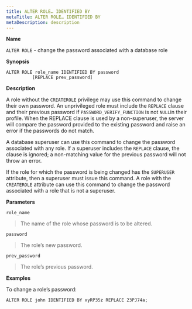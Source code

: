 ```yaml
---
title: ALTER ROLE… IDENTIFIED BY
metaTitle: ALTER ROLE… IDENTIFIED BY
metaDescription: description
---
```


**Name**

`ALTER ROLE` - change the password associated with a database role

**Synopsis**

```text
ALTER ROLE role_name IDENTIFIED BY password
          [REPLACE prev_password]
```

**Description**

A role without the `CREATEROLE` privilege may use this command to change
their own password. An unprivileged role must include the `REPLACE`
clause and their previous password if `PASSWORD_VERIFY_FUNCTION` is not
`NULL`in their profile. When the
REPLACE clause is used by a
non-superuser, the server will compare the password provided to the
existing password and raise an error if the passwords do not match.

A database superuser can use this command to change the password
associated with any role. If a superuser includes the `REPLACE` clause,
the clause is ignored; a non-matching value for the previous password
will not throw an error.

If the role for which the password is being changed has the `SUPERUSER`
attribute, then a superuser must issue this command. A role with the
`CREATEROLE` attribute can use this command to change the password
associated with a role that is not a superuser.

**Parameters**

`role_name`

> The name of the role whose password is to be altered.

`password`

> The role’s new password.

`prev_password`

> The role’s previous password.

**Examples**

To change a role’s password:

```text
ALTER ROLE john IDENTIFIED BY xyRP35z REPLACE 23PJ74a;
```
